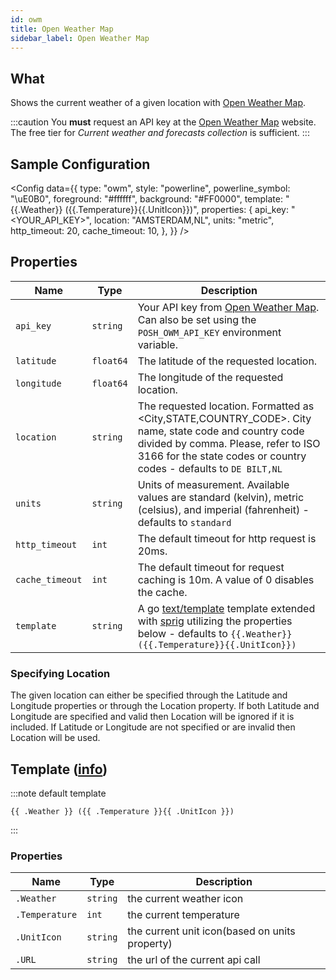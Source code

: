 ```yaml
---
id: owm
title: Open Weather Map
sidebar_label: Open Weather Map
---
```


## What

Shows the current weather of a given location with [Open Weather Map][owm].

:::caution
You **must** request an API key at the [Open Weather Map][owm-price] website.
The free tier for _Current weather and forecasts collection_ is sufficient.
:::

## Sample Configuration


<Config
  data={{
    type: "owm",
    style: "powerline",
    powerline_symbol: "\uE0B0",
    foreground: "#ffffff",
    background: "#FF0000",
    template: "{{.Weather}} ({{.Temperature}}{{.UnitIcon}})",
    properties: {
      api_key: "<YOUR_API_KEY>",
      location: "AMSTERDAM,NL",
      units: "metric",
      http_timeout: 20,
      cache_timeout: 10,
    },
  }}
/>

## Properties

| Name            | Type      | Description                                                                                                                                                                                                          |
| --------------- | --------- | -------------------------------------------------------------------------------------------------------------------------------------------------------------------------------------------------------------------- |
| `api_key`       | `string`  | Your API key from [Open Weather Map][owm]. Can also be set using the `POSH_OWM_API_KEY` environment variable.                                                                                                        |
| `latitude`      | `float64` | The latitude of the requested location.                                                                                                                                                                              |
| `longitude`     | `float64` | The longitude of the requested location.                                                                                                                                                                             |
| `location`      | `string`  | The requested location. Formatted as \<City,STATE,COUNTRY_CODE\>. City name, state code and country code divided by comma. Please, refer to ISO 3166 for the state codes or country codes - defaults to `DE BILT,NL` |
| `units`         | `string`  | Units of measurement. Available values are standard (kelvin), metric (celsius), and imperial (fahrenheit) - defaults to `standard`                                                                                   |
| `http_timeout`  | `int`     | The default timeout for http request is 20ms.                                                                                                                                                                        |
| `cache_timeout` | `int`     | The default timeout for request caching is 10m. A value of 0 disables the cache.                                                                                                                                     |
| `template`      | `string`  | A go [text/template][go-text-template] template extended with [sprig][sprig] utilizing the properties below - defaults to `{{.Weather}} ({{.Temperature}}{{.UnitIcon}})`                                             |

### Specifying Location

The given location can either be specified through the Latitude and Longitude properties or through the Location property. If both Latitude and Longitude are specified and valid then Location will be ignored if it is included. If Latitude or Longitude are not specified or are invalid then Location will be used.

## Template ([info][templates])

:::note default template

```template
{{ .Weather }} ({{ .Temperature }}{{ .UnitIcon }})
```

:::

### Properties

| Name           | Type     | Description                                    |
| -------------- | -------- | ---------------------------------------------- |
| `.Weather`     | `string` | the current weather icon                       |
| `.Temperature` | `int`    | the current temperature                        |
| `.UnitIcon`    | `string` | the current unit icon(based on units property) |
| `.URL`         | `string` | the url of the current api call                |

[go-text-template]: https://golang.org/pkg/text/template/
[sprig]: http://masterminds.github.io/sprig/
[templates]: /docs/configuration/templates
[owm]: https://openweathermap.org
[owm-price]: https://openweathermap.org/price

